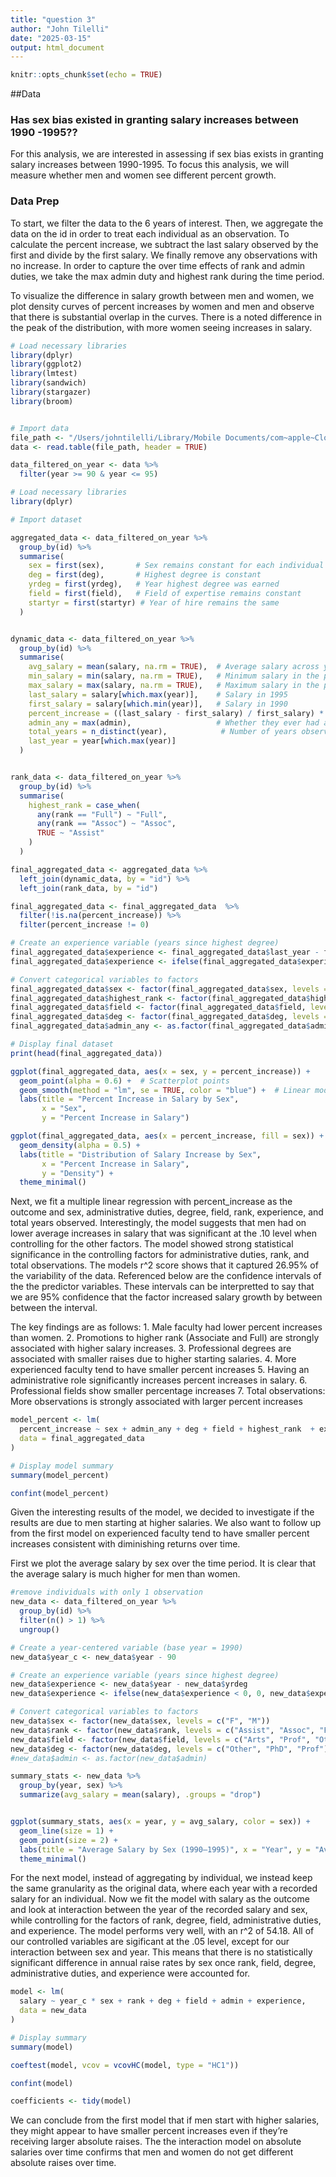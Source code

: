 ```yaml
---
title: "question 3"
author: "John Tilelli"
date: "2025-03-15"
output: html_document
---
```


```r
knitr::opts_chunk$set(echo = TRUE)
```

##Data

### Has sex bias existed in granting salary increases between 1990 -1995??

For this analysis, we are interested in assessing if sex bias exists in granting salary increases between 1990-1995. To focus this analysis, we will measure whether men and women see different percent growth. 

### Data Prep
To start, we filter the data to the 6 years of interest. Then, we aggregate the data on the id in order to treat each individual as an observation. To calculate the percent increase, we subtract the last salary observed by the first and divide by the first salary. We finally remove any observations with no increase. In order to capture the over time effects of rank and admin duties, we take the max admin duty and highest rank during the time period.

To visualize the difference in salary growth between men and women, we plot density curves of percent increases by women and men and observe that there is substantial overlap in the curves. There is a noted difference in the peak of the distribution, with more women seeing increases in salary. 

```r
# Load necessary libraries
library(dplyr)
library(ggplot2)
library(lmtest)
library(sandwich)
library(stargazer)
library(broom)


# Import data
file_path <- "/Users/johntilelli/Library/Mobile Documents/com~apple~CloudDocs/UW MSDS/DATA 557/Course project /salary.txt"
data <- read.table(file_path, header = TRUE)

data_filtered_on_year <- data %>%
  filter(year >= 90 & year <= 95)

```



```r
# Load necessary libraries
library(dplyr)

# Import dataset

aggregated_data <- data_filtered_on_year %>%
  group_by(id) %>%
  summarise(
    sex = first(sex),       # Sex remains constant for each individual
    deg = first(deg),       # Highest degree is constant
    yrdeg = first(yrdeg),   # Year highest degree was earned
    field = first(field),   # Field of expertise remains constant
    startyr = first(startyr) # Year of hire remains the same
  )


dynamic_data <- data_filtered_on_year %>%
  group_by(id) %>%
  summarise(
    avg_salary = mean(salary, na.rm = TRUE),  # Average salary across years 1990-1995
    min_salary = min(salary, na.rm = TRUE),   # Minimum salary in the period
    max_salary = max(salary, na.rm = TRUE),   # Maximum salary in the period
    last_salary = salary[which.max(year)],    # Salary in 1995
    first_salary = salary[which.min(year)],   # Salary in 1990
    percent_increase = ((last_salary - first_salary) / first_salary) * 100, # Salary growth %
    admin_any = max(admin),                   # Whether they ever had an admin role (1 = Yes, 0 = No)
    total_years = n_distinct(year),            # Number of years observed in dataset (should be 6 for most)
    last_year = year[which.max(year)]
  )


rank_data <- data_filtered_on_year %>%
  group_by(id) %>%
  summarise(
    highest_rank = case_when(
      any(rank == "Full") ~ "Full",
      any(rank == "Assoc") ~ "Assoc",
      TRUE ~ "Assist"
    )
  )

final_aggregated_data <- aggregated_data %>%
  left_join(dynamic_data, by = "id") %>%
  left_join(rank_data, by = "id")

final_aggregated_data <- final_aggregated_data  %>% 
  filter(!is.na(percent_increase)) %>%
  filter(percent_increase != 0) 

# Create an experience variable (years since highest degree)
final_aggregated_data$experience <- final_aggregated_data$last_year - final_aggregated_data$startyr
final_aggregated_data$experience <- ifelse(final_aggregated_data$experience < 0, 0, final_aggregated_data$experience)

# Convert categorical variables to factors
final_aggregated_data$sex <- factor(final_aggregated_data$sex, levels = c("F", "M"))
final_aggregated_data$highest_rank <- factor(final_aggregated_data$highest_rank, levels = c("Assist", "Assoc", "Full"))
final_aggregated_data$field <- factor(final_aggregated_data$field, levels = c("Arts", "Prof", "Other"))
final_aggregated_data$deg <- factor(final_aggregated_data$deg, levels = c("Other", "PhD", "Prof"))
final_aggregated_data$admin_any <- as.factor(final_aggregated_data$admin_any)

# Display final dataset
print(head(final_aggregated_data))

ggplot(final_aggregated_data, aes(x = sex, y = percent_increase)) +
  geom_point(alpha = 0.6) +  # Scatterplot points
  geom_smooth(method = "lm", se = TRUE, color = "blue") +  # Linear model fit
  labs(title = "Percent Increase in Salary by Sex",
       x = "Sex",
       y = "Percent Increase in Salary")

ggplot(final_aggregated_data, aes(x = percent_increase, fill = sex)) +
  geom_density(alpha = 0.5) +
  labs(title = "Distribution of Salary Increase by Sex",
       x = "Percent Increase in Salary",
       y = "Density") +
  theme_minimal()
```

Next, we fit a multiple linear regression with percent_increase as the outcome and sex, administrative duties, degree, field, rank, experience, and total years observed. Interestingly, the model suggests that men had on lower average increases in salary that was significant at the .10 level when controlling for the other factors. The model showed strong statistical significance in the controlling factors for administrative duties, rank, and total observations.  The models r^2 score shows that it captured 26.95% of the variability of the data. Referenced below are the confidence intervals of the the predictor variables. These intervals can be interpretted to say that we are 95% confidence that the factor increased salary growth by between between the interval. 

The key findings are as follows: 
1. Male faculty had lower percent increases than women.
2. Promotions to higher rank (Associate and Full) are strongly associated with higher salary increases.
3. Professional degrees are associated with smaller raises due to higher starting salaries.
4. More experienced faculty tend to have smaller percent increases 
5. Having an administrative role significantly increases percent increases in salary.
6. Professional fields show smaller percentage increases
7. Total observations: More observations is strongly associated with larger percent increases

```r
model_percent <- lm(
  percent_increase ~ sex + admin_any + deg + field + highest_rank  + experience + total_years,
  data = final_aggregated_data
)

# Display model summary
summary(model_percent)

confint(model_percent)

```

Given the interesting results of the model, we decided to investigate if the results are due to men starting at higher salaries. We also want to follow up from the first model on experienced faculty tend to have smaller percent increases consistent with diminishing returns over time. 

First we plot the average salary by sex over the time period. It is clear that the average salary is much higher for men than women.


```r
#remove individuals with only 1 observation
new_data <- data_filtered_on_year %>%
  group_by(id) %>%
  filter(n() > 1) %>%
  ungroup()

# Create a year-centered variable (base year = 1990)
new_data$year_c <- new_data$year - 90

# Create an experience variable (years since highest degree)
new_data$experience <- new_data$year - new_data$yrdeg
new_data$experience <- ifelse(new_data$experience < 0, 0, new_data$experience)

# Convert categorical variables to factors
new_data$sex <- factor(new_data$sex, levels = c("F", "M"))
new_data$rank <- factor(new_data$rank, levels = c("Assist", "Assoc", "Full"))
new_data$field <- factor(new_data$field, levels = c("Arts", "Prof", "Other"))
new_data$deg <- factor(new_data$deg, levels = c("Other", "PhD", "Prof"))
#new_data$admin <- as.factor(new_data$admin)
```


```r
summary_stats <- new_data %>%
  group_by(year, sex) %>%
  summarize(avg_salary = mean(salary), .groups = "drop")


ggplot(summary_stats, aes(x = year, y = avg_salary, color = sex)) +
  geom_line(size = 1) +
  geom_point(size = 2) +
  labs(title = "Average Salary by Sex (1990–1995)", x = "Year", y = "Average Salary") +
  theme_minimal()


```

For the next model, instead of aggregating by individual, we instead keep the same granularity as the original data, where each year with a recorded salary for an individual. Now we fit the model with salary as the outcome and look at interaction between the year of the recorded salary and sex, while controlling for the factors of rank, degree, field, administrative duties, and experience. The model performs very well, with an r^2 of 54.18. All of our controlled variables are sigificant at the .05 level, except for our interaction between sex and year. This means that there is no statistically significant difference in annual raise rates by sex once rank, field, degree, administrative duties, and experience were accounted for. 


```r
model <- lm(
  salary ~ year_c * sex + rank + deg + field + admin + experience,
  data = new_data
)

# Display summary
summary(model)

coeftest(model, vcov = vcovHC(model, type = "HC1"))

confint(model)

coefficients <- tidy(model)
```

We can conclude from the first model that if men start with higher salaries, they might appear to have smaller percent increases even if they’re receiving larger absolute raises. The the interaction model on absolute salaries over time confirms that men and women do not get different absolute raises over time.

